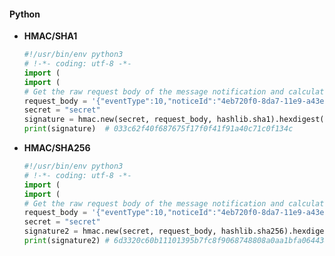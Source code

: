 #### Python

* **HMAC/SHA1**

    ```python
    #!/usr/bin/env python3
    # !-*- coding: utf-8 -*-
    import (
    import (
    # Get the raw request body of the message notification and calculate the signature. The request_body in the following code is a binary byte array before deserialization and not a dictionary after deserialization.
    request_body = '{"eventType":10,"noticeId":"4eb720f0-8da7-11e9-a43e53f411c2761f","notifyMs":1560408533119,"payload":{"a":"1","b":2},"productId":1}'
    secret = "secret"
    signature = hmac.new(secret, request_body, hashlib.sha1).hexdigest()
    print(signature)  # 033c62f40f687675f17f0f41f91a40c71c0f134c
    ```

* **HMAC/SHA256**

    ```python
    #!/usr/bin/env python3
    # !-*- coding: utf-8 -*-
    import (
    import (
    # Get the raw request body of the message notification and calculate the signature. The request_body in the following code is a binary byte array before deserialization and not a dictionary after deserialization.
    request_body = '{"eventType":10,"noticeId":"4eb720f0-8da7-11e9-a43e53f411c2761f","notifyMs":1560408533119,"payload":{"a":"1","b":2},"productId":1}'
    secret = "secret"
    signature2 = hmac.new(secret, request_body, hashlib.sha256).hexdigest()
    print(signature2) # 6d3320c60b11101395b7fc8f9068748808a0aa1bfa064438e39d1bc2c7d74d99
    ```
